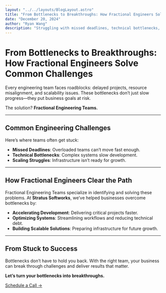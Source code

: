 ```yaml
---
layout: "../../layouts/BlogLayout.astro"
title: "From Bottlenecks to Breakthroughs: How Fractional Engineers Solve Common Challenges"
date: "December 20, 2024"
author: "Ryan Wang"
description: "Struggling with missed deadlines, technical bottlenecks, or scaling challenges? Fractional Engineering Teams are the solution. This blog highlights how expert engineers accelerate development, optimize systems, and build scalable solutions to keep your business on track."
---
```


# From Bottlenecks to Breakthroughs: How Fractional Engineers Solve Common Challenges

Every engineering team faces roadblocks: delayed projects, resource misalignment, and scalability issues. These bottlenecks don’t just slow progress—they put business goals at risk.

The solution? **Fractional Engineering Teams.**

---

## Common Engineering Challenges

Here’s where teams often get stuck:

- **Missed Deadlines**: Overloaded teams can’t move fast enough.
- **Technical Bottlenecks**: Complex systems slow development.
- **Scaling Struggles**: Infrastructure isn’t ready for growth.

---

## How Fractional Engineers Clear the Path

Fractional Engineering Teams specialize in identifying and solving these problems. At **Stratus Softworks**, we’ve helped businesses overcome bottlenecks by:

- **Accelerating Development**: Delivering critical projects faster.
- **Optimizing Systems**: Streamlining workflows and reducing technical debt.
- **Building Scalable Solutions**: Preparing infrastructure for future growth.

---

## From Stuck to Success

Bottlenecks don’t have to hold you back. With the right team, your business can break through challenges and deliver results that matter.

**Let’s turn your bottlenecks into breakthroughs.**

[Schedule a Call →](https://calendly.com/ryan-stratussoftworks/30min?month=2024-12)
